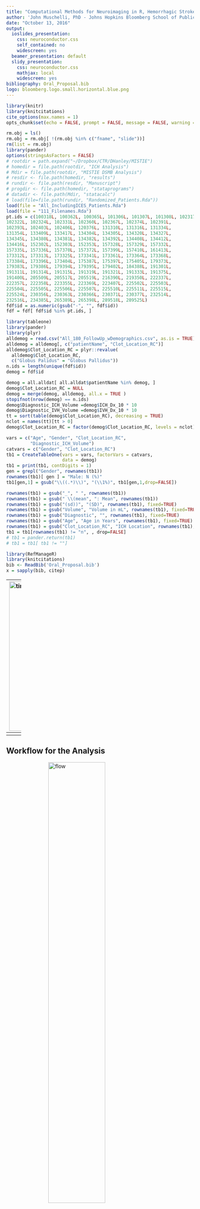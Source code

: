```yaml
---
title: "Computational Methods for Neuroimaging in R, Hemorrhagic Stroke and Neuroconductor"
author: 'John Muschelli, PhD - Johns Hopkins Bloomberg School of Public Health<br/> http://johnmuschelli.com/Rochester_2016.html <br/> <a href="https://twitter.com/strictlystat?lang=en">\@StrictlyStat</a> <br/> https://github.com/muschellij2'
date: "October 13, 2016"
output:
  ioslides_presentation:
    css: neuroconductor.css
    self_contained: no
    widescreen: yes
  beamer_presentation: default
  slidy_presentation:
    css: neuroconductor.css
    mathjax: local
    widescreen: yes
bibliography: Oral_Proposal.bib
logo: bloomberg.logo.small.horizontal.blue.png
---
```



<script type="text/x-mathjax-config">
MathJax.Hub.Config({ TeX: { extensions: ["color.js"] }});
</script>

```r
library(knitr)
library(knitcitations)
cite_options(max.names = 1)
opts_chunk$set(echo = FALSE, prompt = FALSE, message = FALSE, warning = FALSE, comment = "", results = 'hide')
```


```r
rm.obj = ls()
rm.obj = rm.obj[ !(rm.obj %in% c("fname", "slide"))]
rm(list = rm.obj)
library(pander)
options(stringsAsFactors = FALSE)
# rootdir = path.expand("~/Dropbox/CTR/DHanley/MISTIE")
# homedir = file.path(rootdir, "ICH Analysis")
# Mdir = file.path(rootdir, "MISTIE DSMB Analysis")
# resdir <- file.path(homedir, "results")
# rundir <- file.path(resdir, "Manuscript")
# progdir <- file.path(homedir, "stataprograms")
# datadir <- file.path(Mdir, "statacalc")
# load(file=file.path(rundir, "Randomized_Patients.Rda"))
load(file = "All_IncludingICES_Patients.Rda")
load(file = "111_Filenames.Rda")
pt.ids = c(100318L, 100362L, 100365L, 101306L, 101307L, 101308L, 102317L, 
102322L, 102324L, 102331L, 102360L, 102367L, 102374L, 102391L, 
102393L, 102403L, 102406L, 120376L, 131310L, 131316L, 131334L, 
131354L, 133409L, 133417L, 134304L, 134305L, 134320L, 134327L, 
134345L, 134380L, 134381L, 134382L, 134392L, 134408L, 134412L, 
134416L, 152302L, 152303L, 152353L, 157328L, 157329L, 157332L, 
157335L, 157336L, 157370L, 157372L, 157399L, 157410L, 161413L, 
173312L, 173313L, 173325L, 173341L, 173361L, 173364L, 173368L, 
173384L, 173396L, 173404L, 175387L, 175397L, 175405L, 179373L, 
179383L, 179386L, 179394L, 179395L, 179402L, 184388L, 191301L, 
191311L, 191314L, 191315L, 191319L, 191321L, 191333L, 191375L, 
191400L, 205509L, 205517L, 205519L, 216390L, 219350L, 222337L, 
222357L, 222358L, 223355L, 223369L, 223407L, 225502L, 225503L, 
225504L, 225505L, 225506L, 225507L, 225510L, 225511L, 225515L, 
225524L, 230356L, 230363L, 230366L, 230371L, 230377L, 232514L, 
232516L, 234385L, 265389L, 265398L, 289518L, 289525L)
fdf$id = as.numeric(gsub("-", "", fdf$id))
fdf = fdf[ fdf$id %in% pt.ids, ]
```

```r
library(tableone)
library(pander)
library(plyr)
alldemog = read.csv("All_180_FollowUp_wDemographics.csv", as.is = TRUE)
alldemog = alldemog[, c("patientName", "Clot_Location_RC")]
alldemog$Clot_Location_RC = plyr::revalue(
  alldemog$Clot_Location_RC,
  c("Globus Palidus" = "Globus Pallidus"))
n.ids = length(unique(fdf$id))
demog = fdf$id 

demog = all.alldat[ all.alldat$patientName %in% demog, ]
demog$Clot_Location_RC = NULL
demog = merge(demog, alldemog, all.x = TRUE )
stopifnot(nrow(demog) == n.ids)
demog$Diagnostic_ICH_Volume =demog$ICH_Dx_10 * 10 
demog$Diagnostic_IVH_Volume =demog$IVH_Dx_10 * 10 
tt = sort(table(demog$Clot_Location_RC), decreasing = TRUE)
nclot = names(tt)[tt > 0]
demog$Clot_Location_RC = factor(demog$Clot_Location_RC, levels = nclot)

vars = c("Age", "Gender", "Clot_Location_RC",
         "Diagnostic_ICH_Volume")
catvars = c("Gender", "Clot_Location_RC")
tb1 = CreateTableOne(vars = vars, factorVars = catvars, 
                     data = demog)
tb1 = print(tb1, contDigits = 1)
gen = grepl("Gender", rownames(tb1))
rownames(tb1)[ gen ] = "Male: N (%)"
tb1[gen,1] = gsub("\\((.*)\\)", "(\\1%)", tb1[gen,1,drop=FALSE])

rownames(tb1) = gsub("_", " ", rownames(tb1))
rownames(tb1) = gsub(" \\(mean", ": Mean", rownames(tb1))
rownames(tb1) = gsub("(sd))", "(SD)", rownames(tb1), fixed=TRUE)
rownames(tb1) = gsub("Volume", "Volume in mL", rownames(tb1), fixed=TRUE)
rownames(tb1) = gsub("Diagnostic", "", rownames(tb1), fixed=TRUE)
rownames(tb1) = gsub("Age", "Age in Years", rownames(tb1), fixed=TRUE)
rownames(tb1) = gsub("Clot_Location_RC", "ICH Location", rownames(tb1), fixed=TRUE)
tb1 = tb1[rownames(tb1) != "n", , drop=FALSE]
# tb1 = pander.return(tb1)
# tb1 = tb1[ tb1 != ""]
```

```r
library(RefManageR)
library(knitcitations)
bib <- ReadBib('Oral_Proposal.bib')
x = sapply(bib, citep)
```

----
<img src="figures/My_timeline.gif" style="width:1050px; height:400px; display: block; margin: auto;" alt="timeline">


## The MISTIE Stroke Trial 

* Minimally Invasive Surgery plus r-tPA for Intracerebral Hemorrhage Evacuation (<strong>MISTIE</strong>) 
    - Multi-center, multi-national Phase II clinical trial
    - Alteplase (donated by Genentech)

<div class="container">
<div id="left_col">
<img src="figures/MISTIE3-LOGO.png" style="width:200px; height:100px; display: block; margin: auto;" alt="MISTIE LOGO">
</div>
<div id="right_col">
PI: Dr. Dan Hanley
<img src="figures/Hanley.jpg" style="width:60%; display: block; margin: auto;" alt="Hanley">
</div>
</div>

* http://braininjuryoutcomes.com/mistie-about



## Intracranial/Intracerebral Hemorrhage (ICH)

<div class="container" style='font-size: 28pt;'> 
   <div id="left_col">

<img src="figures/stroke_hem_web.jpg" alt="hemorrhagic" style="display: block; margin: auto; width: 80%">

<p style = "font-size:10.5px; ">
<a href = "http://www.heartandstroke.com/site/c.ikIQLcMWJtE/b.3484153/k.7675/Stroke__Hemorrhagic_stroke.htm" style ="word-wrap: break-word;" >http://www.heartandstroke.com/site/c.ikIQLcMWJtE/b.3484153/k.7675/Stroke__Hemorrhagic_stroke.htm</a>
</p>

</div>
   <div id="right_col">

- When a blood vessel ruptures into tissue
- ≈ 13% of strokes


<img src="figures/spinning_brain_hemorrhage.gif" style="width:105%;  display: block; margin: auto;" alt="spinning">


  </div>

</div>


# Larger Hemorrhage Volume ⇒ Worse Outcome

```r
bibliography() 
```

# Goal: <br> Automatic Hemorrhage Volume Estimation 


# How do we measure hemorrhages?

## X-ray Computed Tomography (CT) Scans
<div class="notes">
Images are acquired from an X-ray scanner.  
x-ray goes around object and detector the other side of the object determines how many x-rays are recovered 
- fancy transform
- Image!
</div>
<div style="width:48%;float:left;">
<sub><sup><sub><sup>Image from http://www.cyberphysics.co.uk/topics/medical/CTScanner.htm</sup></sub></sup></sub>
![inline fill](figures/CT_diagram2.gif)
<br>
</div>
<div style="margin-left:48%;">
<img src="figures/Original_Image.png" style="width:100%;  display: block; margin: auto;" alt="MISTIE LOGO">
</div>




## Image Representation: voxels (3D pixels)
<div class="columns-2">
<img src="figures/Zoom_No_ICH.png"  style="width:100%;  display: block; margin: auto;">
<br>
<img src="figures/movie_final.gif" style="width:80%;  inline; display: block; margin: auto;" loop=infinite>

<p style='font-size: 10pt;'>Muschelli, John, Elizabeth Sweeney, and Ciprian Crainiceanu. "brainR: Interactive 3 and 4D Images of High Resolution Neuroimage Data." R JOURNAL 6.1 (2014): 42-48.</p>
</div>

## Terminology: Neuroimaging to Data/Statistics

<div style="font-size: 30pt">
* Segmentation ⇔ classification 
* Image ⇔ 3-dimensional array
    - composed of voxels
    - a typical CT has $512 \times 512 \times 30 ≈ 7.8$ million voxels
* Mask/Region of Interest ⇔ binary (0/1) image 
</div>


# How do we measure volume (currently)?

## Manual Segmentation

<div class="columns-2">
<img src="figures/Original_Image.png" style="width:100%;  display: block; margin: auto;" alt="MISTIE LOGO">
<br/>
<img src="figures/SS_Image_PrePredict_ROI_Mask.png" style="width:100%;  display: block; margin: auto;" alt="MISTIE LOGO">
</div>



---- 
<div class="container"> 
<div id="left_col2"> 
  <h2>Workflow for the Analysis</h2>
  </div>    
  <div id="right_col2">
<img src="figures/PITCH_Imaging_Pipeline_Flowchart_short_ct.png" style="width:55%; display: block; margin: auto;" alt="flow">
  </div>
</div>

---- 
<div class="container"> 
<div id="left_col2"> 
  <h2>Workflow for the Analysis</h2>
  </div>    
  <div id="right_col2">
<img src="figures/PITCH_Imaging_Pipeline_Flowchart_short.png" style="width:55%; display: block; margin: auto;" alt="flow">
  </div>
</div>



## Problem: CT Scans Capture **Everything**

<img src="figures/the_room.png" style="width:100%; display: block; margin: auto;" alt="The room">


## Brain Segmentation of CT Scans

* Muschelli, John, et al. "Validated automatic brain extraction of head CT images." NeuroImage 114 (2015): 379-385. http://bit.ly/CTBET_RCODE 

<div class="columns-2">
<img src="figures/Original_Image.png" style="width:100%;  display: block; margin: auto;" alt="MISTIE LOGO">
<br/>
<img src="figures/SS_Image.png" style="width:100%;  display: block; margin: auto;" alt="MISTIE LOGO">
</div>

---- 
<div class="container"> 
<div id="left_col2"> 
  <h2>Workflow for the Analysis</h2>
  </div>    
  <div id="right_col2">
<img src="figures/PITCH_Imaging_Pipeline_Flowchart_short_bet.png" style="width:55%; display: block; margin: auto;" alt="flow">
  </div>
</div>


# Hemorrhage Segmentation 


## Subject Data used: 111 scans (1 Per Patient)
<div id="wrap">
<div id="left_col">

```r
tb1 = cbind(rownames(tb1), tb1)
rownames(tb1) = NULL
tb1[,1] = gsub("   ", "&nbsp;&nbsp;&nbsp;", tb1[,1])
ind = grepl("Clot Location", tb1[,1])
tb1[ind,1] = gsub("RC", "", tb1[ind,1])
tb1[ind,1] = gsub("^Clot", "Reader-Based Clot", tb1[ind,1])
pander(tb1, justify = c("lr"))
```

</div>
<div id="right_col"  style='font-size: 24pt;'>


- Adults (inclusion criteria 18-80 years old)
- Mostly males
- Different sites, scanners, and locations in the brain

</div>

</div>

---- 
<div class="container"> 
<div id="left_col2"> 
  <h2>Workflow for the Analysis</h2>
  </div>    
  <div id="right_col2">
<img src="figures/PITCH_Imaging_Pipeline_Flowchart_short_pred.png" style="width:55%; display: block; margin: auto;" alt="flow">
  </div>
</div>

----
<div class="container"> 
<div id="left_col2"> 
  <h2> Predictors of ICH </h2>
 
  - Local "neighborhood" moments (mean, sd, skew, kurtosis)

Local Mean: $\bar{x}(v) = \frac{1}{27} \sum\limits_{k}^{27} x_k(v)$ <img src="figures/voxel_figure.gif" loop=infinite style="width:45%;  display: inline; margin: auto;">  

  - Threshold intensity
  - Gaussian Smoother (**big** neighborhood)

    
  
  
  </div>    
  <div id="right_col2"> 
  <img src="figures/Just_The_Covariates2.png" style="width:80%; display: block; margin: auto;" alt="Preds">  
  </div>
</div>



----

<div class="container"> 
<div id="left_col2"> 
  <h2>Data Structure for One Patient </h2> 
  
  - Each subject has matrix $X_{i}$
  - $V_{i}$ - voxels per person 
  - $P$ - number of predictors
  - $y_i$ - manual segmentation
  
 </div>    
  <div id="right_col2">   
  <img src="figures/voxel_stacking_i.png" style="width:100%;  display: block; margin: auto;" alt="MISTIE LOGO">  
  </div>
</div>  
  

----

<div class="container"> 
<div id="left_col2"> 
  <h2>Aggregate Data</h2>
  Training Data Structure
  
  * Stack together 10 randomly selected patients
  * Train model/classifier on this design matrix

  </div>    
  <div id="right_col2">
  <img src="figures/Large_Design_Matrix_small.jpg" style="width:45%;  display: block; margin: auto;" alt="MISTIE LOGO">  
  </div> 
</div>


## Fit Models / Classifier

Again, $y_{i}(v)$ is the presence / absence of ICH for voxel $v$ from person $i$.  

General model form: 
$$
 P\{y_{i}(v) = 1\}  \propto f\{X_{i}(v)\}
$$

## Models Fit on the Training Data

- Logistic Regression: \(f(X_{i}(v)) = \text{expit} \left\{ \beta_0 + \sum_{k= 1}^{p} x_{i, k}(v)\beta_{k}\right\}  \) (`glm` function)
- Generalized Additive Model `r citep("hastie_generalized_1990")` 
    - fit using penalized thin plate splines (`mgcv` package)
- LASSO `r citep(c("tibshirani_regression_1996", "friedman_regularization_2010"))` (`glmnet` package): 
$$ \mathcal{L}\left[\left.Y_{i}(v) \right|\, f\{X_i(v)\}\right] \propto \beta_0 + \sum_{k= 1}^{p} x_{i, k}(v) \beta_{k} + \lambda \sum_{k= 1}^{p} \left|\beta_{k}\right|
$$
- Random Forests `r citep(c("randomForest", "breiman2001random"))` (`randomForest` package)
<div class="centerer">
\(f(X_{i}(v)) \propto\) <img src="figures/Random_Forest.png" style="width:40%;inline;" alt="random forest">
</div>

# All results are on the 101 scans/patients <br/> not in the training data

----
<div class="container"> 
<div id="left_col"> 

- Get prediction for each voxel: $\hat{p}_{i}(v) = \hat{P}(y_i(v) = 1)$
- Threshold to get a binary value: $\hat{y}_{i} = \hat{p}_{i}(v) > 0.5$


$$
\text{Estimated Volume}_{i} = \text{cc per voxel} \times \sum_{v}^{V_i} \hat{y}_{i}(v)
$$

$$
\text{Volume}_{i}  = \text{cc per voxel} \times \sum_{v}^{V_i} y_{i}(v)
$$

- cc = cubic centimeters
- one milliliter (mL) = 1 cc

  </div>    
  <div id="right_col">
  <img src="figures/PITCH_Imaging_Pipeline_Flowchart_short_bin_box.png" style="width:100%; display: block; margin: auto;" alt="flow">  
  </div>
</div>

## Predicted Volume Estimates True Volume <img src="figures/Reseg_Volume_Logistic.png" style="width:55%;  display: block; margin: auto;" alt="Reseg">

## All models predicted volume pretty well <img src="figures/Reseg_Volume_Comparison.png" style="width:55%;  display: block; margin: auto;" alt="Reseg">


## Two Segmentations: Same Volume
<div class="columns-2">
<img src="figures/Reseg_161-413_20110710_1619_CT_2_HEAD_Head_Prediction.png" style="width:100%;  display: block; margin: auto;" alt="MISTIE LOGO">
<br/>
<img src="figures/Reseg_161-413_20110710_1619_CT_2_HEAD_Head_Random_Prediction.png" style="width:100%;  display: block; margin: auto;" alt="MISTIE LOGO">
</div>


## Patient with Median Overlap

<img src="figures/Reseg_Figure_DSI_Quantile_050_native_no_DSI.png" style="width:100%;  display: block; margin: auto;" alt="MISTIE LOGO"> 



## Conclusions of Stroke Analyses

<div style="font-size: 24pt">

- We can segment ICH volume from CT scans 
- The predictors seemed to be the "secret sauce"
    - not the algorithm
- Chose the Random Forest
    - PItcHPERFeCT: Primary Intracranial Hemorrhage Probability Estimation using Random Forests on CT

- R Package: [https://github.com/muschellij2/ichseg](https://github.com/muschellij2/ichseg)    
- Shiny Application [http://johnmuschelli.com/ich_segment.html](http://johnmuschelli.com/ich_segment.html)

</div>


---- 
<div class="container"> 
<div id="left_col2"> 
  <h2>Workflow for the Analysis</h2>
  </div>    
  <div id="right_col2">
<img src="figures/PITCH_Imaging_Pipeline_Flowchart_short_box_stat.png" style="width:55%; display: block; margin: auto;" alt="flow">
  </div>
</div>

----
<div class="container"> 
<div id="left_col2"> 
  <h2>Workflow for the Analysis</h2>
  </div>    
  <div id="right_col2">
<img src="figures/PITCH_Imaging_Pipeline_Flowchart_short_matlab.png" style="width:55%; display: block; margin: auto;" alt="flow">
  </div>
</div>


## This isn't atypical: lots of software choices

<img src="figures/carp_2012_figure_full.jpg" style="width:650px; display: block; margin: auto;" alt="flow">

<!-- ![](figures/carp_2012_figure_full.jpg) -->

From Carp, Joshua. "The secret lives of experiments: methods reporting in the fMRI literature." Neuroimage 63.1 (2012): 289-300.



```r
if (!require(cranlogs)) {
  devtools::install_github("metacran/cranlogs")
}
first_date = "2014-01-10"
today = Sys.Date()
long_today = format(Sys.time(), "%B %d, %Y")
packs = c("fslr", "brainR", "matlabr", "spm12r", "WhiteStripe", "oasis", "freesurfer", "papayar")
last_week = cran_downloads( when = "last-week",
                            packages = packs)
last_week = plyr::ddply(last_week, .(package), summarise, 
                  Last_Week = sum(count))
dl = cran_downloads( from = first_date, to = today,
                     packages = packs)
dl = ddply(dl, .(package), summarise, All_Time = sum(count))
dl = merge(dl, last_week)
dl = plyr::arrange(dl, desc(Last_Week))
colnames(dl) = c("Package", "All Time", "Last Week")
made_packs = c("fslr", "spm12r", "freesurfer")
made_packs = dl$Package[ dl$Package %in% made_packs] 
dl$Package[ dl$Package %in% made_packs] = paste0("<strong>", made_packs, "</strong>")
```


# <img src="figures/Better_Neuron_note.png" style="width:10%; display: inline; margin: auto;" alt="flow"> Neuroconductor: <br> A Framework for Reproducible Neuroimaging Analysis <br> in R


----
<div class="container"> 
<div id="left_col2"> 
  <h2>Neuroconductor Goal: </h2>
Lower the bar to entry 

- all R code
    - pipeline tool
    - native R code
      
  </div>    
  <div id="right_col2">
<img src="figures/PITCH_Imaging_Pipeline_Flowchart_short_R.png" style="width:55%; display: block; margin: auto;" alt="flow">
  </div>
</div>




## My Current Implementations

Number of downloads as of `r format(today, format="%B %d, %Y")` (`cranlogs` package):

<div class="container"> 
   <div class="left-half">

```r
DT::datatable(dl, filter = "none", selection = "none", rownames = FALSE,
          options = list(dom = 't', autoWidth = TRUE,
                         columnDefs = list(list(
                           className = 'dt-center',
                           targets = 0))),
          escape = FALSE
)
```
</div>
   <div class="right-half">
  <img src="figures/carp_2012_figure_box_crop.jpg" style="width:80%;  display: block; margin: auto;" alt="carp_box">  
  </div> 
</div>


----
<div class="container"> 
<div id="left_col2"> 
  <h2>Neuroconductor Goal: </h2>
  
  <p>
  Centralize the packages
  
  - [Medical Imaging Task View](https://cran.r-project.org/web/views/MedicalImaging.html) is good
    - no tutorials
  - GitHub packages are all over the place 
  </p>
</div>    
  <div id="right_col2">
<img src="figures/grandma_meme.jpg" style="width:75%; display: block; margin: auto;" alt="flow">
  <p style='font-size: 12pt;'> From [https://imgflip.com/memegenerator/Grandma-Finds-The-Internet](https://imgflip.com/memegenerator/Grandma-Finds-The-Internet).
  </p>
  </div>
</div>


----
<div class="container"> 
<div class="left-half"> 
  <h2>Neuroconductor Goal: </h2>
  
  <p>
  Detailed **tutorials** on how to actually perform an analysis
  
  See [http://johnmuschelli.com/neuroc/](http://johnmuschelli.com/neuroc/)
  
  </p>
</div>    
<div class="right-half"> 
<img src="figures/cat_analysis.gif" style="width:100%; display: block; margin: auto;" alt="flow">
  <p style='font-size: 10pt;'> From [http://i.imgur.com/0Y1xISa.gifv](http://i.imgur.com/0Y1xISa.gifv).
  </p>

  </div>
</div>



----
<div class="container"> 
<div id="left_col2"> 
  <h2>Neuroconductor Goal: </h2>
  
  <p>
  Provide package checks/rules/**stability** 
  
  - check against other imaging software (e.g. FSL)
  </p>
</div>    
  <div id="right_col2">
  
  Docker Image: <br> https://hub.docker.com/r/muschellij2/rneuro_base/
  
  <img src="figures/docker.png" style="width:75%; display: block; margin: auto;" alt="flow"> 
  
  <img src="figures/travis_logo.png" style="width:75%; display: block; margin: auto;" alt="flow">   
  
<!-- <img src="figures/new_package_meme.jpg" style="width:75%; display: block; margin: auto;" alt="flow"> -->
<!--   <p style='font-size: 12pt;'> From [https://memegenerator.net/instance/51553268](https://memegenerator.net/instance/51553268). -->
<!--   </p> -->
  </div>
</div>



## Benefits of Neuroconductor: 

<div style='font-size: 32pt;'>
  
Allow neuroimaging to use all the things R has to offer.
  
- Statistics
- Versioning and testing
- Reproducibile reports and analyses
- Shiny
  
</div>


## Neuroconductor <img src="figures/Better_Neuron_note.png" style="width:10%; display: inline; margin: auto;" alt="flow">

Problems

1.  More control over the workflow = more work (**for us statisticians**!)
2.  Users need external software (versions/installation)
3.  No control over external software
    - if maintainer changes something, not much recourse
4.  Need the content (buy-in from the community)


## How do I get started?

<div class="container"> 
   <div class="left-half" style="font-size: 28pt;">
   
Neuroconductor Content:
[http://johnmuschelli.com/neuroc/](http://johnmuschelli.com/neuroc/)

Coursera Course: 
Introduction to Neurohacking In R

[https://www.coursera.org/learn/neurohacking/](https://www.coursera.org/learn/neurohacking/)

</div>
   <div class="right-half">
   <img src="figures/neurohacking_logo.png" style="width:60%; display: block; margin: auto;" alt="neurohacking">
</div>
</div>

## Thanks

<div class="container"> 
   <div class="left-half" style="font-size: 28pt;">
   Dan Hanley 
<img src="figures/Hanley.jpg" style="width:30%; margin: auto;" alt="Hanley">

   Ciprian Crainiceanu
   <img src="figures/Ciprian.jpg" style="width:20%;  margin: auto;" alt="neurohacking"> 
   

   Brian Caffo
   <img src="figures/bcaffo.jpg" style="width:20%;  margin: auto;" alt="neurohacking">
   


</div>
   <div class="right-half">
   
   Jean-Philippe Fortin <img src="figures/jp.png" style="width:25%;  margin: auto;" alt="neurohacking">      

   Adi Gherman
   <img src="figures/adi.png" style="width:20%;  margin: auto;" alt="neurohacking"> 
   
   
   Elizabeth Sweeney <img src="figures/sweeney.jpg" style="width:20%; margin: auto;" alt="neurohacking">   

      
</div>
</div>

# Questions



## Assessing Performance 
For each manual and automated segmentation, we can calculate the following 2-by-2 table, where the cells represent number of voxels and a corresponding Venn diagram:

<div style="width:45%;float: left;">
```r
mat = matrix(c("TN", "FN", "FP", "TP"), ncol=2, byrow=2)
colnames(mat) = rownames(mat) = c(0, 1)
names(dimnames(mat)) = c("PitCH", "Manual")
pander(mat, style="grid")
```

<table class = 'rmdtable' style='font-size: 26px;'>
<tr class = "header"><td></td><td></td><td colspan="2">Manual</td></tr>
<tr class = "header"><td></td><td></td><td>0</td><td>1</td></tr>
<tr><td rowspan="2"> PitCH</td><td>0</td><td style='font-size: 40px;'>TN</td><td style="color:blue">FN</td></tr>
<tr><td>1</td><td style="color:red">FP</td><td style="color:purple">TP</td></tr>
</table>
</div>

<div style="margin-left:48%;">
<img src="figures/Venn_Diagram_labeled.png" style="width:325px;height:325px;display: block; margin: auto;border:5px solid black"">
</div>

## Dice Similarity

<div style="width:48%;float:left;">
We calculate the Dice Similarity Index (DSI):
$$
\definecolor{red}{RGB}{255,0,0}
\definecolor{blue}{RGB}{0,0,255}
\definecolor{purple}{RGB}{128,0,128}
\definecolor{blac,}{RGB}{0,0,0}
\frac{ \color{purple} 2 \times \#  \text{TP} }{ \color{purple}  2 \times \#\text{TP} \color{black} + \color{red} \text{FN} \color{black} + \color{blue} \text{FP}} 
$$

- 0 indicates no overlap
- 1 means perfect agreement  
</div>

<div style="margin-left:48%;">

<img src="figures/Fraction_Figure.png" style="width:400px;height:460px;display: block; margin: auto;">

</div>



## <img src="figures/Reseg_Dice_Comparison.png" style="width:600px;  display: block; margin: auto;" alt="DICE">

## <img src="figures/Reseg_VarImpPlot.png" style="width:70%;  display: block; margin: auto;" alt="DICE">

## <img src="figures/Z_template.png" style="width:70%;  display: block; margin: auto;" alt="DICE">

## <img src="figures/Z_image.png" style="width:70%;  display: block; margin: auto;" alt="DICE">





## Under Development R Packages

1.  nitrc - download data from the **NITRC repository**
2.  MNITemplate$^*$ - data of a population-level "template" image
3.  EveTemplate$^*$ - data of a different template image
4.  kirby21 - data package with 2 subjects, 2 visits with multimodal imaging
5.  rcamino - interface to analyze DTI data
6.  msseg - MS lesion segmentation 
7.  extrantsr - pipelines for structural imaging analysis

Not started yet

8.  hcp - interface with Human Connectome Project
9.  afnir - R port of AFNI software (No. 2 on the chart)

$^*$ - working with Jean-Philippe Fortin on these


---

<div class="container"> 
<div id="left_col2"> 

```r
x = readLines("Rochester.Rmd")
x = trimws(x)
x = grep("^library\\(", x, value = TRUE)
libs = gsub("^library\\((.*)\\)", "\\1", x)
libs = c("rmarkdown", "knitr", libs)
libs = unique(libs)
libs = sort(libs)
last_lib = libs[length(libs)]
libs = paste0(libs[1:(length(libs) - 1)], collapse = ", ")
libs = paste0(libs, ", and ", last_lib)
```
The `r libs` packages were used to create this presentation in RStudio.
</div>
<div id="right_col2" style='font-size: 6pt;'> 

```r
devtools::session_info()
```
</div>
</div>



## Ischemic Stroke

<div class="container">
<div id="left_col">
<img src="figures/ischemic_stroke_edema_700w.jpg" alt="Ischemic" style="display: block; margin: auto; width: 80%">
</div>
<div id="right_col">

- Ischemic stroke - clot blocks oxygen/nutrients
- Tissue dies
- ≈87% of strokes

<p style = "font-size:10.5px;">
Image from <a href = "http://www.strokecenter.org/patients/about-stroke/ischemic-stroke/
" style ="word-wrap: break-word;" >http://www.strokecenter.org/patients/about-stroke/ischemic-stroke/
</a>
</p>
</div>
</div>

----
<div class="container"> 
<div class="left-half"> 
  <h2>Neuroconductor Goal: </h2>
  
  <p>
  R **Data** packages for testing
  
  - getting data is a common problem
  - developers can test packages
  - Kirby21 Data:
    - https://github.com/muschellij2/kirby21.t1
    - https://github.com/muschellij2/kirby21.t2
    - https://github.com/muschellij2/kirby21.flair
    - https://github.com/muschellij2/kirby21.fmri
    - https://github.com/muschellij2/kirby21.dti
  
  </p>
</div>    
  <div class="right-half"> 
<img src="figures/brains_meme.jpg" style="width:100%; display: block; margin: auto;" alt="flow">
  <p style='font-size: 12pt;'> From [https://memegenerator.net/Everywhere-Toy-Story](https://memegenerator.net/Everywhere-Toy-Story).
  </p>

  </div>
</div>



## Not Ischemic Stroke

<div class="container">
<div id="left_col">
<img src="figures/ischemic_stroke_edema_700w_not.jpg" alt="Ischemic" style="display: block; margin: auto; width: 80%">
</div>
<div id="right_col">

- Ischemic stroke - clot blocks oxygen/nutrients
- Tissue dies
- ≈87% of strokes

<p style = "font-size:10.5px;">
Image from <a href = "http://www.strokecenter.org/patients/about-stroke/ischemic-stroke/
" style ="word-wrap: break-word;" >http://www.strokecenter.org/patients/about-stroke/ischemic-stroke/
</a>
</p>
</div>
</div>
